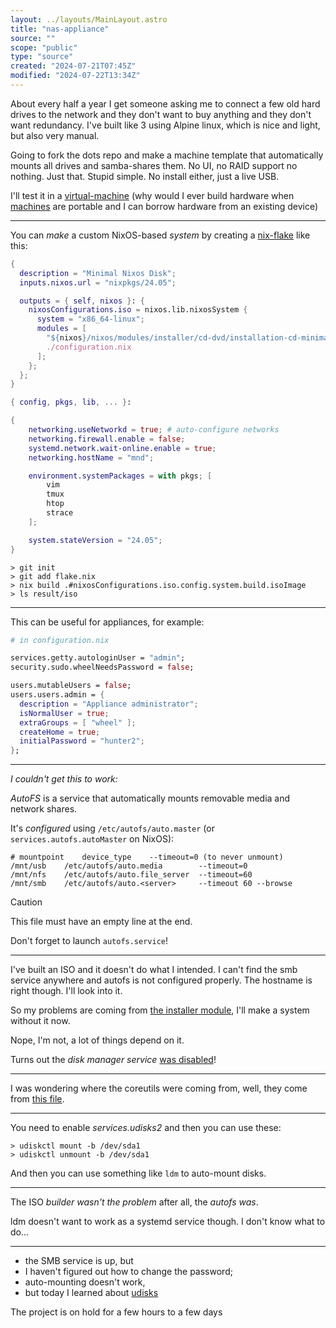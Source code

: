 ```yaml
---
layout: ../layouts/MainLayout.astro
title: "nas-appliance"
source: ""
scope: "public"
type: "source"
created: "2024-07-21T07:45Z"
modified: "2024-07-22T13:34Z"
---
```



<NoteMeta name="nas-applience-idea" source="" scope="public" type="main" created="2024-07-21T05:10Z" modified="2024-07-21T07:45Z" />

About every half a year I get someone asking me to connect a few old hard drives to the network and they don't want to buy anything and they don't want redundancy. I've built like 3 using Alpine linux, which is nice and light, but also very manual.

Going to fork the dots repo and make a machine template that automatically mounts all drives and samba-shares them. No UI, no RAID support no nothing. Just that. Stupid simple. No install either, just a live USB.

I'll test it in a [virtual-machine](/virtual-machine) (why would I ever build hardware when [machines](/device-vs-machine) are portable and I can borrow hardware from an existing device)

---

<NoteMeta name="nixos-custom-iso" source="https://nixos.wiki/wiki/Creating_a_NixOS_live_CD" scope="public" type="main" created="2024-07-22T06:56Z" modified="2024-07-22T08:31Z" />

You can *make* a custom NixOS-based *system* by creating a [nix-flake](/nix-flake) like this:
```nix
{
  description = "Minimal Nixos Disk";
  inputs.nixos.url = "nixpkgs/24.05";

  outputs = { self, nixos }: {
    nixosConfigurations.iso = nixos.lib.nixosSystem {
      system = "x86_64-linux";
      modules = [
        "${nixos}/nixos/modules/installer/cd-dvd/installation-cd-minimal.nix"
        ./configuration.nix
      ];
    };
  };
}
```
```nix
{ config, pkgs, lib, ... }:

{
    networking.useNetworkd = true; # auto-configure networks
    networking.firewall.enable = false;
    systemd.network.wait-online.enable = true;
    networking.hostName = "mnd";

    environment.systemPackages = with pkgs; [
        vim
        tmux
        htop
        strace
    ];

    system.stateVersion = "24.05";
}
```
```shell
> git init
> git add flake.nix
> nix build .#nixosConfigurations.iso.config.system.build.isoImage
> ls result/iso
```

---

<NoteMeta name="nixos-autologin" source="https://github.com/blitz/nixos-appliance-example/blob/master/configuration.nix" scope="public" type="main" created="2024-07-22T07:13Z" modified="2024-07-22T15:32Z" />

This can be useful for appliances, for example:
```nix
# in configuration.nix

services.getty.autologinUser = "admin";
security.sudo.wheelNeedsPassword = false;

users.mutableUsers = false;
users.users.admin = {
  description = "Appliance administrator";
  isNormalUser = true;
  extraGroups = [ "wheel" ];
  createHome = true;
  initialPassword = "hunter2";
};
```

---

<NoteMeta name="linux-automount-with-autofs" source="https://wiki.archlinux.org/title/Autofs" scope="public" type="main" created="2024-07-22T07:45Z" modified="2024-07-22T10:37Z" />

*I couldn't get this to work:*

*AutoFS* is a service that automatically mounts removable media and network shares.

It's *configured* using `/etc/autofs/auto.master` (or `services.autofs.autoMaster` on NixOS):
```text
# mountpoint    device_type    --timeout=0 (to never unmount)
/mnt/usb    /etc/autofs/auto.media        --timeout=0
/mnt/nfs    /etc/autofs/auto.file_server  --timeout=60
/mnt/smb    /etc/autofs/auto.<server>     --timeout 60 --browse
```

> [!caution]
> This file must have an empty line at the end.

Don't forget to launch `autofs.service`!

---

<NoteMeta name="nixos-doesnt-iso" source="https://nixos.org/manual/nixos/stable/#sec-building-image" scope="public" type="main" created="2024-07-22T08:40Z" modified="2024-07-22T09:17Z" />

I've built an ISO and it doesn't do what I intended. I can't find the smb service anywhere and autofs is not configured properly. The hostname is right though. I'll look into it.

So my problems are coming from [the installer module](https://github.com/NixOS/nixpkgs/blob/master/nixos/modules/installer/cd-dvd/installation-cd-minimal.nix), I'll make a system without it now.

Nope, I'm not, a lot of things depend on it.

Turns out the *disk manager service* [was disabled](https://github.com/NixOS/nixpkgs/blob/master/nixos/modules/profiles/minimal.nix)!

---

<NoteMeta name="nixos-coreutils" source="https://github.com/NixOS/nixpkgs/blob/nixos-24.05/nixos/modules/config/system-path.nix" scope="public" type="main" created="2024-07-22T09:53Z" modified="2024-07-22T15:33Z" />

I was wondering where the coreutils were coming from, well, they come from [this file](https://github.com/NixOS/nixpkgs/blob/nixos-24.05/nixos/modules/config/system-path.nix).

---

<NoteMeta name="linux-mount-media" source="" scope="public" type="main" created="2024-07-22T10:37Z" modified="2024-07-22T11:09Z" />

You need to enable *services.udisks2* and then you can use these:
```shell
> udiskctl mount -b /dev/sda1
> udiskctl unmount -b /dev/sda1
```

And then you can use something like `ldm` to auto-mount disks.

---

<NoteMeta name="nixos-builds-fine" source="" scope="public" type="main" created="2024-07-22T11:14Z" modified="2024-07-22T11:50Z" />

The ISO *builder wasn't the problem* after all, the *autofs was*.

ldm doesn't want to work as a systemd service though. I don't know what to do...

---

<NoteMeta name="nas-appliance-midday-state" source="" scope="public" type="main" created="2024-07-22T13:34Z" modified="2024-07-22T13:36Z" />

- the SMB service is up, but
- I haven't figured out how to change the password;
- auto-mounting doesn't work,
- but today I learned about [udisks](/linux-mount-media)

The project is on hold for a few hours to a few days